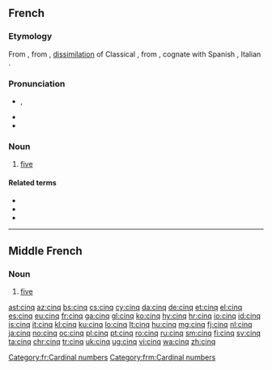 ==French==

===Etymology===
From {{etyl|fro|fr}} {{term|cinc|lang=fro}}, from {{etyl|VL.|fr}} {{term|cinque|lang=la}}, [[dissimilation]] of  Classical {{etyl|la|fr}} {{term|quinque||five|lang=la}}, from {{etyl|ine-pro|fr}} {{term/t|ine-pro|*penkwe}}, cognate with Spanish {{term|cinco|lang=es}}, Italian {{term|cinque|lang=it}}.

===Pronunciation===
* {{IPA|/sɛ̃k/|lang=fr}}, {{X-SAMPA|/sE~k/}}
* {{audio|Fr-cinq-fr.ogg|Audio (France)}}
* {{audio|Qc-cinq-2.ogg|Audio (Quebec)}}

===Noun===
{{cardinalbox|fr|4|5|6|quatre|six|ord=cinquième|wplink=Cinq}}
{{head|fr|noun|g=m|invariable}}

# [[five]]

====Related terms====
* {{l|fr|cinq-à-sept}}
* {{l|fr|cinquante}}
* {{l|fr|cinquième}}

[[Category:fr:Cardinal numbers]]

----

==Middle French==

===Noun===
{{head|frm|noun|g=m|invariable}}

# [[five]]

[[Category:frm:Cardinal numbers]]

[[ast:cinq]]
[[az:cinq]]
[[bs:cinq]]
[[cs:cinq]]
[[cy:cinq]]
[[da:cinq]]
[[de:cinq]]
[[et:cinq]]
[[el:cinq]]
[[es:cinq]]
[[eu:cinq]]
[[fr:cinq]]
[[ga:cinq]]
[[gl:cinq]]
[[ko:cinq]]
[[hy:cinq]]
[[hr:cinq]]
[[io:cinq]]
[[id:cinq]]
[[is:cinq]]
[[it:cinq]]
[[kl:cinq]]
[[ku:cinq]]
[[lo:cinq]]
[[lt:cinq]]
[[hu:cinq]]
[[mg:cinq]]
[[fj:cinq]]
[[nl:cinq]]
[[ja:cinq]]
[[no:cinq]]
[[oc:cinq]]
[[pl:cinq]]
[[pt:cinq]]
[[ro:cinq]]
[[ru:cinq]]
[[sm:cinq]]
[[fi:cinq]]
[[sv:cinq]]
[[ta:cinq]]
[[chr:cinq]]
[[tr:cinq]]
[[uk:cinq]]
[[ug:cinq]]
[[vi:cinq]]
[[wa:cinq]]
[[zh:cinq]]
